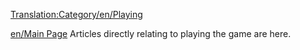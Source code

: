 [[Translation:Category/en/Playing]]

[[en/Main Page]]
Articles directly relating to playing the game are here.